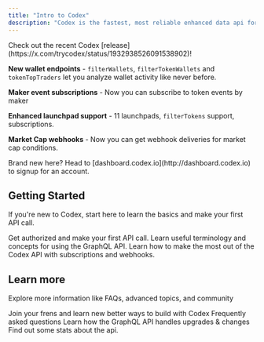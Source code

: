 ```yaml
---
title: "Intro to Codex"
description: "Codex is the fastest, most reliable enhanced data api for DeFi data across 100+ networks"
---
```


<Tip>
  Check out the recent Codex [release](https://x.com/trycodex/status/1932938526091538902)!

  **New wallet endpoints** - `filterWallets`, `filterTokenWallets` and `tokenTopTraders` let you analyze wallet activity like never before.

  **Maker event subscriptions** - Now you can subscribe to token events by maker

  **Enhanced launchpad support** - 11 launchpads, `filterTokens` support, subscriptions.

  **Market Cap webhooks** - Now you can get webhook deliveries for market cap conditions.
</Tip>

<Note>
  Brand new here? Head to [dashboard.codex.io](http://dashboard.codex.io) to signup for an account.
</Note>

## Getting Started

If you're new to Codex, start here to learn the basics and make your first API call.

<CardGroup cols={3}>
  <Card title="Get Started" icon="check" iconType="regular" href="/get-started">Get authorized and make your first API call.</Card>
  <Card title="Learn GraphQL" icon="brain" href="learn-graphql">
    Learn useful terminology and concepts for using the GraphQL API.
  </Card>
  <Card title="Build With Codex" icon="bolt" href="build">
    Learn how to make the most out of the Codex API with subscriptions and webhooks.
  </Card>
</CardGroup>

## Learn more

Explore more information like FAQs, advanced topics, and community

<CardGroup cols={4}>
  <Card title="Community" icon="users" href="community">
    Join your frens and learn new better ways to build with Codex
  </Card>
  <Card title="FAQ" icon="question" href="faq">
    Frequently asked questions
  </Card>
  <Card title="Changes" icon="screwdriver-wrench" href="changes">Learn how the GraphQL API handles upgrades & changes</Card>
  <Card title="Stats" icon="chart" href="stats">Find out some stats about the api.</Card>
</CardGroup>
